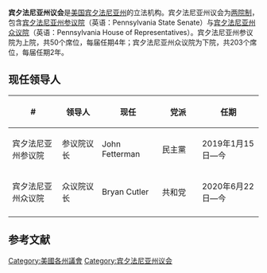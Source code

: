 {{Infobox legislature
 | name              = 宾夕法尼亚州议会
 | coa_pic           = Coat of arms of Pennsylvania.svg
 | session_room      = 
 | house_type        =  两院制
 | houses            = [[宾夕法尼亚州参议院|宾夕法尼亚州参议院]] <br />[[宾夕法尼亚州众议院|宾夕法尼亚州众议院]]
 | term_limits       = 
 | new_session       = 
 | leader1_type      = 参议院议长
 | leader1           = {{link-en|约翰·费特曼|John Fetterman}}
 | party1            = [[民主党_(美国)|民主党]]
 | election1         = 2019年1月15日
 | leader2_type      = 众议院议长
 | leader2           = {{link-en|布莱恩·卡特勒|Bryan Cutler}}
 | party2            = [[共和黨_(美國)|共和党]]
 | election2         = 2020年6月22日
 | authority         = 
 | members           = 50（参）203（众）
 | last_election1    = 
 | next_election1    = 
 | redistricting     = 
 | political_groups1 = 
 | meeting_place     = 
 | website           = 
}}
'''宾夕法尼亚州议会'''是[[美国|美国]][[宾夕法尼亚州|宾夕法尼亚州]]的立法机构。宾夕法尼亚州议会为[[两院制|两院制]]，包含[[宾夕法尼亚州参议院|宾夕法尼亚州参议院]]（英语：Pennsylvania State Senate）与[[宾夕法尼亚州众议院|宾夕法尼亚州众议院]]（英语：Pennsylvania House of Representatives）。宾夕法尼亚州参议院为上院，共50个席位，每届任期4年；宾夕法尼亚州众议院为下院，共203个席位，每届任期2年。

==现任领导人==
{| class="wikitable sortable" style="text-align: center;"
|-
! width="120" | #
! width="90"| 领导人
! width="120"| 现任
! width="90"| 党派
! width="140"| 任期
|- 
| 宾夕法尼亚州参议院 || 参议院议长 || John Fetterman || 民主黨 || 2019年1月15日—今
|- 
| 宾夕法尼亚州众议院 || 众议院议长 || Bryan Cutler || 共和党 || 2020年6月22日—今
|- 
|}

== 参考文献 ==
{{reflist|colwidth=30em}}
{{美国立法机构}}
[[Category:美國各州議會|Category:美國各州議會]]
[[Category:宾夕法尼亚州议会|Category:宾夕法尼亚州议会]]